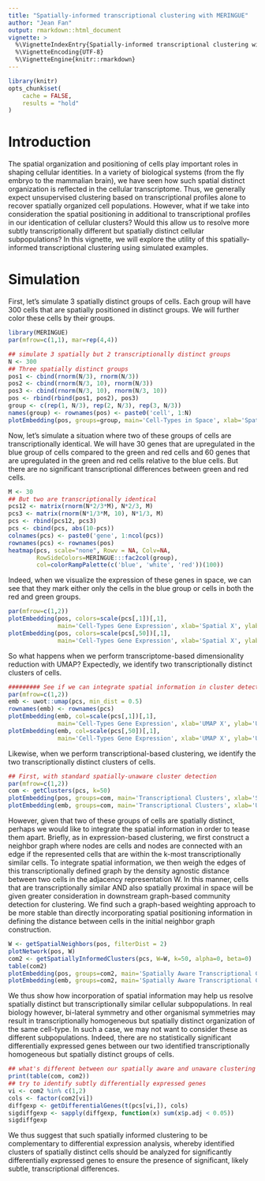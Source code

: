 ```yaml
---
title: "Spatially-informed transcriptional clustering with MERINGUE"
author: "Jean Fan"
output: rmarkdown::html_document
vignette: >
  %\VignetteIndexEntry{Spatially-informed transcriptional clustering with MERINGUE}
  %\VignetteEncoding{UTF-8}
  %\VignetteEngine{knitr::rmarkdown}
---
```


```r
library(knitr)
opts_chunk$set(
    cache = FALSE, 
    results = "hold"
)
```

# Introduction

The spatial organization and positioning of cells play important roles in shaping cellular identities. In a variety of biological systems (from the fly embryo to the mammalian brain), we have seen how such spatial distinct organization is reflected in the cellular transcriptome. Thus, we generally expect unsupervised clustering based on transcriptional profiles alone to recover spatially organized cell populations. However, what if we take into consideration the spatial positioning in additional to transcriptional profiles in our identication of cellular clusters? Would this allow us to resolve more subtly transcriptionally different but spatially distinct cellular subpopulations? In this vignette, we will explore the utility of this spatially-informed transcriptional clustering using simulated examples. 

# Simulation

First, let's simulate 3 spatially distinct groups of cells. Each group will have 300 cells that are spatially positioned in distinct groups. We will further color these cells by their groups. 

```r
library(MERINGUE)
par(mfrow=c(1,1), mar=rep(4,4))

## simulate 3 spatially but 2 transcriptionally distinct groups
N <- 300
## Three spatially distinct groups
pos1 <- cbind(rnorm(N/3), rnorm(N/3))
pos2 <- cbind(rnorm(N/3, 10), rnorm(N/3))
pos3 <- cbind(rnorm(N/3, 10), rnorm(N/3, 10))
pos <- rbind(rbind(pos1, pos2), pos3)
group <- c(rep(1, N/3), rep(2, N/3), rep(3, N/3))
names(group) <- rownames(pos) <- paste0('cell', 1:N)
plotEmbedding(pos, groups=group, main='Cell-Types in Space', xlab='Spatial X', ylab='Spatial Y')
```
Now, let's simulate a situation where two of these groups of cells are transcriptionally identical. We will have 30 genes that are upregulated in the blue group of cells compared to the green and red cells and 60 genes that are upregulated in the green and red cells relative to the blue cells. But there are no significant transcriptional differences between green and red cells. 

```r
M <- 30
## But two are transcriptionally identical
pcs12 <- matrix(rnorm(N*2/3*M), N*2/3, M)
pcs3 <- matrix(rnorm(N*1/3*M, 10), N*1/3, M)
pcs <- rbind(pcs12, pcs3)
pcs <- cbind(pcs, abs(10-pcs))
colnames(pcs) <- paste0('gene', 1:ncol(pcs))
rownames(pcs) <- rownames(pos)
heatmap(pcs, scale="none", Rowv = NA, Colv=NA,
        RowSideColors=MERINGUE:::fac2col(group),
        col=colorRampPalette(c('blue', 'white', 'red'))(100))
```

Indeed, when we visualize the expression of these genes in space, we can see that they mark either only the cells in the blue group or cells in both the red and green groups.

```r
par(mfrow=c(1,2))
plotEmbedding(pos, colors=scale(pcs[,1])[,1],
              main='Cell-Types Gene Expression', xlab='Spatial X', ylab='Spatial Y')
plotEmbedding(pos, colors=scale(pcs[,50])[,1],
              main='Cell-Types Gene Expression', xlab='Spatial X', ylab='Spatial Y')
```

So what happens when we perform transcriptome-based dimensionality reduction with UMAP? Expectedly, we identify two transcriptionally distinct clusters of cells. 

```r
######### See if we can integrate spatial information in cluster detection
par(mfrow=c(1,2))
emb <- uwot::umap(pcs, min_dist = 0.5)
rownames(emb) <- rownames(pcs)
plotEmbedding(emb, col=scale(pcs[,1])[,1], 
              main='Cell-Types Gene Expression', xlab='UMAP X', ylab='UMAP Y')
plotEmbedding(emb, col=scale(pcs[,50])[,1],
              main='Cell-Types Gene Expression', xlab='UMAP X', ylab='UMAP Y')
```

Likewise, when we perform transcriptional-based clustering, we identify the two transcriptionally distinct clusters of cells. 
```r
## First, with standard spatially-unaware cluster detection
par(mfrow=c(1,2))
com <- getClusters(pcs, k=50)
plotEmbedding(pos, groups=com, main='Transcriptional Clusters', xlab='Spatial X', ylab='Spatial Y')
plotEmbedding(emb, groups=com, main='Transcriptional Clusters', xlab='UMAP X', ylab='UMAP Y')
```

However, given that two of these groups of cells are spatially distinct, perhaps we would like to integrate the spatial information in order to tease them apart. Briefly, as in expression-based clustering, we first construct a neighbor graph where nodes are cells and nodes are connected with an edge if the represented cells that are within the k-most transcriptionally similar cells. To integrate spatial information, we then weigh the edges of this transcriptionally defined graph by the density agnostic distance between two cells in the adjacency representation W. In this manner, cells that are transcriptionally similar AND also spatially proximal in space will be given greater consideration in downstream graph-based community detection for clustering. We find such a graph-based weighting approach to be more stable than directly incorporating spatial positioning information in defining the distance between cells in the initial neighbor graph construction.

```r
W <- getSpatialNeighbors(pos, filterDist = 2)
plotNetwork(pos, W)
com2 <- getSpatiallyInformedClusters(pcs, W=W, k=50, alpha=0, beta=0)
table(com2)
plotEmbedding(pos, groups=com2, main='Spatially Aware Transcriptional Clusters', xlab='Spatial X', ylab='Spatial Y')
plotEmbedding(emb, groups=com2, main='Spatially Aware Transcriptional Clusters', xlab='UMAP X', ylab='UMAP Y')
```

We thus show how incorporation of spatial information may help us resolve spatially distinct but transcriptionally similar cellular subpopulations. In real biology however, bi-lateral symmetry and other organismal symmetries may result in transcriptionally homogeneous but spatially distinct organization of the same cell-type. In such a case, we may not want to consider these as different subpopulations. Indeed, there are no statistically significant differentially expressed genes between our two identified transcriptionally homogeneous but spatially distinct groups of cells.

```r
## what's different between our spatially aware and unaware clustering
print(table(com, com2))
## try to identify subtly differentially expressed genes
vi <- com2 %in% c(1,2)
cols <- factor(com2[vi])
diffgexp <- getDifferentialGenes(t(pcs[vi,]), cols)
sigdiffgexp <- sapply(diffgexp, function(x) sum(x$p.adj < 0.05))
sigdiffgexp
```

We thus suggest that such spatially informed clustering to be complementary to differential expression analysis, whereby identified clusters of spatially distinct cells should be analyzed for significantly differentially expressed genes to ensure the presence of significant, likely subtle, transcriptional differences. 

